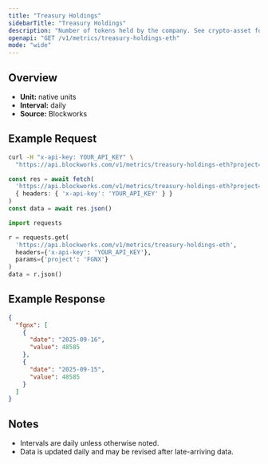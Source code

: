 ```yaml
---
title: "Treasury Holdings"
sidebarTitle: "Treasury Holdings"
description: "Number of tokens held by the company. See crypto-asset for asset indicator"
openapi: "GET /v1/metrics/treasury-holdings-eth"
mode: "wide"
---
```


## Overview

- **Unit:** native units
- **Interval:** daily
- **Source:** Blockworks

## Example Request

<CodeGroup>

```bash cURL
curl -H "x-api-key: YOUR_API_KEY" \
  "https://api.blockworks.com/v1/metrics/treasury-holdings-eth?project=FGNX"
```

```typescript TypeScript
const res = await fetch(
  'https://api.blockworks.com/v1/metrics/treasury-holdings-eth?project=FGNX',
  { headers: { 'x-api-key': 'YOUR_API_KEY' } }
)
const data = await res.json()
```

```python Python
import requests

r = requests.get(
  'https://api.blockworks.com/v1/metrics/treasury-holdings-eth',
  headers={'x-api-key': 'YOUR_API_KEY'},
  params={'project': 'FGNX'}
)
data = r.json()
```

</CodeGroup>

## Example Response

```json
{
  "fgnx": [
    {
      "date": "2025-09-16",
      "value": 48585
    },
    {
      "date": "2025-09-15",
      "value": 48585
    }
  ]
}
```

## Notes
- Intervals are daily unless otherwise noted.
- Data is updated daily and may be revised after late-arriving data.